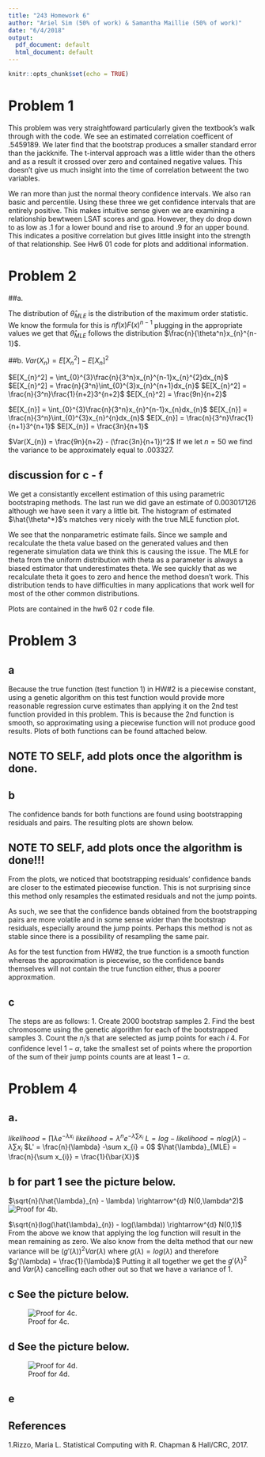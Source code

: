 ```yaml
---
title: "243 Homework 6"
author: "Ariel Sim (50% of work) & Samantha Maillie (50% of work)"
date: "6/4/2018"
output:
  pdf_document: default
  html_document: default
---
```


```r
knitr::opts_chunk$set(echo = TRUE)
```

# Problem 1

This problem was very straightfoward particularly given the textbook's walk through with the code. We see an estimated correlation coefficent of .5459189. We later find that the bootstrap produces a smaller standard error than the jackknife. The t-interval approach was a little wider than the others and as a result it crossed over zero and contained negative values. This doesn't give us much insight into the time of correlation betweent the two variables. 

We ran more than just the normal theory confidence intervals. We also ran basic and percentile. Using these three  we get confidence intervals that are entirely positive. This makes intuitive sense given we are examining a relationship bewtween LSAT scores and gpa. However, they do drop down to as low as .1 for a lower bound and rise to around .9 for an upper bound. This indicates a positive correlation but gives little insight into the strength of that relationship. See Hw6 01 code for plots and additional information.

# Problem 2

##a. 

The distribution of $\hat{\theta}_{MLE}$ is the distribution of the maximum order statistic. We know the formula for this is $nf(x)F(x)^{n-1}$ plugging in the appropriate values we get that $\hat{\theta}_{MLE}$ follows the distribution $\frac{n}{\theta^n}x_{n}^{n-1}$.

##b. 
$Var(X_{n}) = E[X_{n}^2] - E[X_{n}]^2$\newline

$E[X_{n}^2] = \int_{0}^{3}\frac{n}{3^n}x_{n}^{n-1}x_{n}^{2}dx_{n}$ \newline
$E[X_{n}^2] = \frac{n}{3^n}\int_{0}^{3}x_{n}^{n+1}dx_{n}$ \newline
$E[X_{n}^2] = \frac{n}{3^n}\frac{1}{n+2}3^{n+2}$ \newline
$E[X_{n}^2] = \frac{9n}{n+2}$ \newline

$E[X_{n}] = \int_{0}^{3}\frac{n}{3^n}x_{n}^{n-1}x_{n}dx_{n}$ \newline
$E[X_{n}] = \frac{n}{3^n}\int_{0}^{3}x_{n}^{n}dx_{n}$ \newline
$E[X_{n}] = \frac{n}{3^n}\frac{1}{n+1}3^{n+1}$ \newline
$E[X_{n}] = \frac{3n}{n+1}$ \newline

$Var(X_{n}) = \frac{9n}{n+2} - (\frac{3n}{n+1})^2$\newline
If we let $n = 50$ we find the variance to be approximately equal to .003327. 

## discussion for c - f
We get a consistantly excellent estimation of this using parametric bootstraping methods. The last run we did gave an estimate of 0.003017126
 although we have seen it vary a little bit. The histogram of estimated $\hat{\theta^*}$'s matches very nicely with the true MLE function plot. 
 
 We see that the nonparametric estimate fails. Since we sample and recalculate the theta value based on the generated values and then regenerate simulation data we think this is causing the issue. The MLE for theta from the uniform distribution with theta as a parameter is always a biased estimator that underestimates theta. We see quickly that as we recalculate theta it goes to zero and hence the method doesn't work. This distribution tends to have difficulties in many applications that work well for most of the other common distributions. 
 
 Plots are contained in the hw6 02 r code file. 



# Problem 3
## a
Because the true function (test function 1) in HW#2 is a piecewise constant, using a genetic algorithm on this test function would provide more reasonable regression curve estimates than applying it on the 2nd test function provided in this problem. This is because the 2nd function is smooth, so approximating using a piecewise function will not produce good results. Plots of both functions can be found attached below. 

## NOTE TO SELF, add plots once the algorithm is done.

## b
The confidence bands for both functions are found using bootstrapping residuals and pairs. The resulting plots are shown below.

## NOTE TO SELF, add plots once the algorithm is done!!!

From the plots, we noticed that bootstrapping residuals' confidence bands are closer to the estimated piecewise function. This is not surprising since this method only resamples the estimated residuals and not the jump points.

As such, we see that the confidence bands obtained from the bootstrapping pairs are more volatile and in some sense wider than the bootstrap residuals, especially around the jump points. Perhaps this method is not as stable since there is a possibility of resampling the same pair.

As for the test function from HW#2, the true function is a smooth function whereas the approximation is piecewise, so the confidence bands themselves will not contain the true function either, thus a poorer approxmation.

## c
The steps are as follows:
1. Create 2000 bootstrap samples
2. Find the best chromosome using the genetic algorithm for each of the bootstrapped samples
3. Count the $n_i$'s that are selected as jump points for each $i$
4. For confidence level $1-\alpha$, take the smallest set of points where the proportion of the sum of their jump points counts are at least $1-\alpha$.

# Problem 4

## a. 

$likelihood = \prod \lambda e^{-\lambda x_{i}}$ \newline
$likelihood = \lambda^n e^{-\lambda \sum x_{i}}$ \newline
$L =log-likelihood = nlog(\lambda) -\lambda \sum x_{i}$ \newline
$L' = \frac{n}{\lambda} -\sum x_{i} = 0$ \newline
$\hat{\lambda}_{MLE} = \frac{n}{\sum x_{i}} = \frac{1}{\bar{X}}$ \newline


## b for part 1 see the picture below.
$\sqrt{n}(\hat{\lambda}_{n} - \lambda) \rightarrow^{d} N(0,\lambda^2)$
\newline
![Proof for 4b.](243_4b.jpg)

$\sqrt{n}(log(\hat{\lambda}_{n}) - log(\lambda)) \rightarrow^{d} N(0,1)$
\newline
From the above we know that applying the log function will result in the mean remaining as zero. We also know from the delta method that our new variance will be $(g'(\lambda))^2Var(\lambda)$ where $g(\lambda) = log(\lambda)$ and therefore $g'(\lambda) = \frac{1}{\lambda}$ Putting it all together we get the $g'(\lambda)^2$ and $Var(\lambda)$ cancelling each other out so that we have a variance of 1. 

## c See the picture below.

![Proof for 4c.](243_4c.jpg)

## d See the picture below. 

![Proof for 4d.](243_4d.jpg)

## e

## References
1.Rizzo, Maria L. Statistical Computing with R. Chapman & Hall/CRC, 2017.
